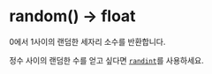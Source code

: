 # random() -> float

0에서 1사이의 랜덤한 세자리 소수를 반환합니다.

정수 사이의 랜덤한 수를 얻고 싶다면 [`randint`](/lib/randint)를 사용하세요.
